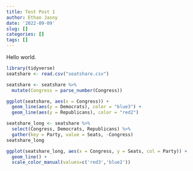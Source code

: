 ```yaml
---
title: Test Post 1
author: Ethan Jasny
date: '2022-09-09'
slug: []
categories: []
tags: []
---
```


Hello world.

```r
library(tidyverse)
seatshare <- read.csv("seatshare.csv")

seatshare <- seatshare %>%
  mutate(Congress = parse_number(Congress))

ggplot(seatshare, aes(x = Congress)) +
  geom_line(aes(y = Democrats), color = "blue3") +
  geom_line(aes(y = Republicans), color = "red2")

seatshare_long <- seatshare %>%
  select(Congress, Democrats, Republicans) %>%
  gather(key = Party, value = Seats, -Congress)
seatshare_long

ggplot(seatshare_long, aes(x = Congress, y = Seats, col = Party)) +
  geom_line() +
  scale_color_manual(values=c('red3','blue2'))
```

